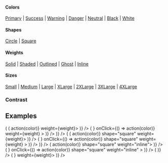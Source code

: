
<PageTitle src="components/Button/IconButton" title="IconButton" />
<Subtitle />
<Description />

#### Colors

[Primary](#color--primary) | [Success](#color--success) | [Warning](#color--warning) | [Danger](#color--danger) | [Neutral](#color--neutral) | [Black](#color--black) | [White](#color--white)

#### Shapes

[Circle](#shape--circle) | [Square](#shape--square)

#### Weights

[Solid](#weight--solid) | [Shaded](#weight--shaded) | [Outlined](#weight--outlined) | [Ghost](#weight--ghost) | [Inline](#weight--inline)

#### Sizes

[Small](#size--small) | [Medium](#size--medium) | [Large](#size--large) | [XLarge](#size--xlarge) | [2XLarge](#size--xxlarge) | [3XLarge](#size--xxxlarge) | [4XLarge](#size--xxxxlarge)

<Primary />
<ArgsTable story={PRIMARY_STORY} />
<Stories />

### Contrast

<Canvas contrast>
  <IconButton contrast shape="circle" weight="solid">
    <CheckIcon scale="medium" />
  </IconButton>
</Canvas>

## Examples

<Canvas>
  <Rhythm grouped m={-2}>
    <Looper
      list={['solid', 'shaded', 'outlined', 'ghost']}
      render={weight => (
        <Rhythm grouped key={weight || 'undefined'} m={2}>
          <Flex direction="row">
            <Looper
              list={['primary', 'success', 'warning', 'danger', 'neutral', 'black', 'white']}
              render={color => (
                <Rhythm key={`${weight}-${color}`} mx={2} my={1}>
                  <IconButton color={color} onClick={() => action(color)} weight={weight}>
                    <CheckIcon scale="medium" />
                  </IconButton>
                </Rhythm>
              )}
            />
          </Flex>
          <Flex direction="row">
            <Looper
              list={['primary', 'success', 'warning', 'danger', 'neutral', 'black', 'white']}
              render={color => (
                <Rhythm key={`${weight}-${color}`} mx={2} my={1}>
                  <IconButton
                    disabled
                    loading
                    color={color}
                    loader={<SpinnerIcon scale="medium" />}
                    onClick={() => action(color)}
                    weight={weight}
                  >
                    <CheckIcon scale="medium" />
                  </IconButton>
                </Rhythm>
              )}
            />
          </Flex>
        </Rhythm>
      )}
    />
  </Rhythm>
</Canvas>

<Canvas>
  <Rhythm grouped m={-2}>
    <Looper
      list={['solid', 'shaded', 'outlined', 'ghost']}
      render={weight => (
        <Rhythm grouped key={weight || 'undefined'} m={2}>
          <Flex direction="row">
            <Looper
              list={['primary', 'success', 'warning', 'danger', 'neutral', 'black', 'white']}
              render={color => (
                <Rhythm key={`${weight}-${color}`} mx={2} my={1}>
                  <IconButton color={color} onClick={() => action(color)} shape="square" weight={weight}>
                    <CheckIcon scale="medium" />
                  </IconButton>
                </Rhythm>
              )}
            />
          </Flex>
          <Flex direction="row">
            <Looper
              list={['primary', 'success', 'warning', 'danger', 'neutral', 'black', 'white']}
              render={color => (
                <Rhythm key={`${weight}-${color}`} mx={2} my={1}>
                  <IconButton
                    disabled
                    loading
                    color={color}
                    loader={<SpinnerIcon scale="medium" />}
                    onClick={() => action(color)}
                    shape="square"
                    weight={weight}
                  >
                    <CheckIcon scale="medium" />
                  </IconButton>
                </Rhythm>
              )}
            />
          </Flex>
        </Rhythm>
      )}
    />
  </Rhythm>
</Canvas>

<Canvas>
  <Rhythm grouped m={-2}>
    <Flex direction="row">
      <Looper
        list={['primary', 'success', 'warning', 'danger', 'neutral', 'black', 'white']}
        render={color => (
          <Rhythm key={color} m={2}>
            <IconButton color={color} onClick={() => action(color)} shape="square" weight="inline">
              <CheckIcon scale="xlarge" />
            </IconButton>
          </Rhythm>
        )}
      />
    </Flex>
    <Flex direction="row">
      <Looper
        list={['primary', 'success', 'warning', 'danger', 'neutral', 'black', 'white']}
        render={color => (
          <Rhythm key={color} m={2}>
            <IconButton
              disabled
              loading
              color={color}
              loader={<SpinnerIcon scale="xlarge" />}
              onClick={() => action(color)}
              shape="square"
              weight="inline"
            >
              <CheckIcon scale="xlarge" />
            </IconButton>
          </Rhythm>
        )}
      />
    </Flex>
  </Rhythm>
</Canvas>

<Canvas contrast>
  <Rhythm grouped m={-2}>
    <Flex alignItems="center" direction="row">
      <Looper
        list={['solid', 'shaded', 'outlined', 'ghost', 'inline']}
        render={weight => (
          <Rhythm key={weight} m={2}>
            <IconButton contrast weight={weight}>
              <CheckIcon scale="medium" />
            </IconButton>
          </Rhythm>
        )}
      />
    </Flex>
    <Flex alignItems="center" direction="row">
      <Looper
        list={['solid', 'shaded', 'outlined', 'ghost', 'inline']}
        render={weight => (
          <Rhythm key={weight} m={2}>
            <IconButton contrast loading key={weight} loader={<SpinnerIcon scale="medium" />} weight={weight}>
              <CheckIcon scale="xlarge" />
            </IconButton>
          </Rhythm>
        )}
      />
    </Flex>
  </Rhythm>
</Canvas>
